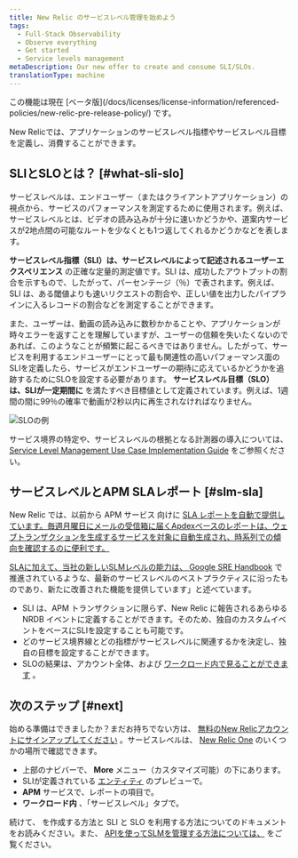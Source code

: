 ```yaml
---
title: New Relic のサービスレベル管理を始めよう
tags:
  - Full-Stack Observability
  - Observe everything
  - Get started
  - Service levels management
metaDescription: Our new offer to create and consume SLI/SLOs.
translationType: machine
---
```


<Callout title="ベータ版機能">
  この機能は現在 [ベータ版](/docs/licenses/license-information/referenced-policies/new-relic-pre-release-policy/) です。
</Callout>

New Relicでは、アプリケーションのサービスレベル指標やサービスレベル目標を定義し、消費することができます。

## SLIとSLOとは？ [#what-sli-slo]

サービスレベルは、エンドユーザー（またはクライアントアプリケーション）の視点から、サービスのパフォーマンスを測定するために使用されます。例えば、サービスレベルとは、ビデオの読み込みが十分に速いかどうかや、道案内サービスが2地点間の可能なルートを少なくとも1つ返してくれるかどうかなどを表します。

**サービスレベル指標（SLI）は、サービスレベルによって記述されるユーザーエクスペリエンス** の正確な定量的測定値です。SLI は、成功したアウトプットの割合を示すもので、したがって、パーセンテージ（％）で表されます。例えば、SLI は、ある閾値よりも速いリクエストの割合や、正しい値を出力したパイプラインに入るレコードの割合などを測定することができます。

また、ユーザーは、動画の読み込みに数秒かかることや、アプリケーションが時々エラーを返すことを理解していますが、ユーザーの信頼を失いたくないのであれば、このようなことが頻繁に起こるべきではありません。したがって、サービスを利用するエンドユーザーにとって最も関連性の高いパフォーマンス面のSLIを定義したら、サービスがエンドユーザーの期待に応えているかどうかを追跡するためにSLOを設定する必要があります。 **サービスレベル目標（SLO）は、SLIが一定期間に** を満たすべき目標値として定義されています。例えば、1週間の間に99％の確率で動画が2秒以内に再生されなければなりません。

![SLOの例](./images/slm1_1.png "SLOの例.png")

サービス境界の特定や、サービスレベルの根拠となる計測器の導入については、 [Service Level Management Use Case Implementation Guide](/docs/new-relic-solutions/observability-maturity/uptime-performance-reliability/slm-implementation-guide/) をご参照ください。

## サービスレベルとAPM SLAレポート [#slm-sla]

New Relic では、以前から APM サービス 向けに [SLA レポートを自動で提供しています。毎週月曜日にメールの受信箱に届くApdexベースのレポートは、ウェブトランザクションを生成するサービスを対象に自動生成され、時系列での傾向を確認するのに便利です。](/docs/apm/reports/service-level-agreements/apm-sla-reports/)

[](/docs/apm/reports/service-level-agreements/apm-sla-reports/)

[SLAに加えて、当社の新しいSLMレベルの能力は、 ](/docs/apm/reports/service-level-agreements/apm-sla-reports/)[Google SRE Handbook](https://sre.google/books/) で推進されているような、最新のサービスレベルのベストプラクティスに沿ったものであり、新たに改善された機能を提供しています」と述べています。

* SLI は、APM トランザクションに限らず、New Relic に報告されるあらゆる NRDB イベントに定義することができます。そのため、独自のカスタムイベントをベースにSLIを設定することも可能です。
* どのサービス境界線とどの指標がサービスレベルに関連するかを決定し、独自の目標を設定することができます。
* SLOの結果は、アカウント全体、および [ワークロード内で見ることができます](/docs/new-relic-one/use-new-relic-one/workloads/workloads-isolate-resolve-incidents-faster/) 。

## 次のステップ [#next]

始める準備はできましたか？まだお持ちでない方は、 [無料のNew Relicアカウントにサインアップしてください](https://newrelic.com/signup) 。サービスレベルは、 [New Relic One](https://one.newrelic.com/) のいくつかの場所で確認できます。

* 上部のナビバーで、 **More** メニュー（カスタマイズ可能）の下にあります。
* SLIが定義されている [エンティティ](/docs/new-relic-one/use-new-relic-one/core-concepts/what-entity-new-relic/) のプレビューで。
* **APM** サービスで、レポートの項目で。
* **ワークロード内** 、「サービスレベル」タブで。

続けて、 [](/docs/service-level-management/create-slm)を作成する方法と [](/docs/service-level-management/consume-slm)SLI と SLO を利用する方法についてのドキュメントをお読みください。また、 [APIを使ってSLMを管理する方法については、](/docs/apis/nerdgraph/examples/nerdgraph-slm/) をご覧ください。